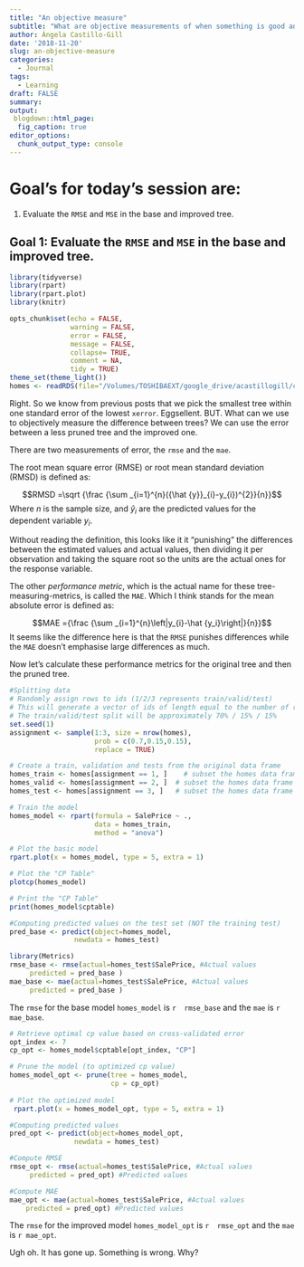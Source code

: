 ```yaml
---
title: "An objective measure"
subtitle: "What are objective measurements of when something is good and something is bad."
author: Ángela Castillo-Gill
date: '2018-11-20'
slug: an-objective-measure
categories:
  - Journal
tags: 
  - Learning
draft: FALSE
summary: 
output:
 blogdown::html_page:
  fig_caption: true
editor_options: 
  chunk_output_type: console
---
```


# Goal's for today's session are:

1. Evaluate the `RMSE` and `MSE` in the base and improved tree. 

## Goal 1: Evaluate the `RMSE` and `MSE` in the base and improved tree. 

```r
library(tidyverse)
library(rpart)
library(rpart.plot)
library(knitr)

opts_chunk$set(echo = FALSE,
               warning = FALSE,
               error = FALSE,
               message = FALSE,
               collapse= TRUE,
               comment = NA,
               tidy = TRUE)
theme_set(theme_light())
homes <- readRDS(file="/Volumes/TOSHIBAEXT/google_drive/acastillogill/content/homes.rds")
```

Right. So we know from previous posts that we pick the smallest tree within one standard error of the lowest `xerror`. Eggsellent. BUT. What can we use to objectively measure the difference between trees? We can use the error between a less pruned tree and the improved one. 


There are two measurements of error, the `rmse` and the `mae`.

The root mean square error (RMSE) or root mean standard deviation (RMSD) is defined as: 

$$RMSD =\sqrt {\frac {\sum _{i=1}^{n}({\hat {y}}_{i}-y_{i})^{2}}{n}}$$
Where $n$ is the sample size, and $\hat{y}_{i}$ are the predicted values for the dependent variable $y_{i}$. 

Without reading the definition, this looks like it it "punishing" the differences between the estimated values and actual values, then dividing it per observation and taking the square root so the units are the actual ones for the response variable. 

The other *performance metric*, which is the actual name for these tree-measuring-metrics, is called the `MAE`. Which I think stands for the mean absolute error is defined as:

$$MAE ={\frac {\sum _{i=1}^{n}\left|y_{i}-\hat {y_i}\right|}{n}}$$
It seems like the difference here is that the `RMSE` punishes differences while the `MAE` doesn't emphasise large differences as much. 

Now let's calculate these performance metrics for the original tree and then the pruned tree. 

```r
#Splitting data
# Randomly assign rows to ids (1/2/3 represents train/valid/test)
# This will generate a vector of ids of length equal to the number of rows
# The train/valid/test split will be approximately 70% / 15% / 15% 
set.seed(1)
assignment <- sample(1:3, size = nrow(homes),
                     prob = c(0.7,0.15,0.15),
                     replace = TRUE)

# Create a train, validation and tests from the original data frame 
homes_train <- homes[assignment == 1, ]    # subset the homes data frame to training indices only
homes_valid <- homes[assignment == 2, ]  # subset the homes data frame to validation indices only
homes_test <- homes[assignment == 3, ]   # subset the homes data frame to test indices only
```

```r
# Train the model
homes_model <- rpart(formula = SalePrice ~ ., 
                     data = homes_train, 
                     method = "anova")

# Plot the basic model
rpart.plot(x = homes_model, type = 5, extra = 1)
```


```r
# Plot the "CP Table"
plotcp(homes_model)

# Print the "CP Table"
print(homes_model$cptable)
```

```r
#Computing predicted values on the test set (NOT the training test)
pred_base <- predict(object=homes_model,
                newdata = homes_test)

library(Metrics)
rmse_base <- rmse(actual=homes_test$SalePrice, #Actual values
     predicted = pred_base )
mae_base <- mae(actual=homes_test$SalePrice, #Actual values
     predicted = pred_base )
```

The `rmse` for the base model `homes_model` is `r  rmse_base` and the `mae` is `r mae_base`. 

```r
# Retrieve optimal cp value based on cross-validated error
opt_index <- 7
cp_opt <- homes_model$cptable[opt_index, "CP"]

# Prune the model (to optimized cp value)
homes_model_opt <- prune(tree = homes_model, 
                         cp = cp_opt)
                          
# Plot the optimized model
 rpart.plot(x = homes_model_opt, type = 5, extra = 1)
```

```r
#Computing predicted values 
pred_opt <- predict(object=homes_model_opt,
                newdata = homes_test)

#Compute RMSE
rmse_opt <- rmse(actual=homes_test$SalePrice, #Actual values
     predicted = pred_opt) #Predicted values

#Compute MAE
mae_opt <- mae(actual=homes_test$SalePrice, #Actual values
    predicted = pred_opt) #Predicted values
```

 
The `rmse` for the improved model `homes_model_opt` is `r  rmse_opt` and the `mae` is `r mae_opt`.

Ugh oh. It has gone up. Something is wrong. Why? 
